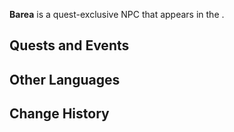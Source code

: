 {{Character Infobox
|type             = Quest NPC
|group            = Dog NPCs
|image            = NPC Barea.png
|region           = Fontaine
|location         = Fontaine
}}
'''Barea''' is a quest-exclusive NPC that appears in the {{Quest|Tales From the Court}}.
<!--
==Location==
{{subst:#tag:gallery|
NPC Location {{subst:#titleparts:{{subst:PAGENAME}}}}.png{{subst:!}}{{subst:#titleparts:{{subst:PAGENAME}}}}'s location
NPC Location {{subst:#titleparts:{{subst:PAGENAME}}}} Context.png{{subst:!}}Additional context
}}

==Profile==
<!~~Detailed story/lore information goes here.~~>
''(To be added.)''

===Appearance===
<!~~Keep appearance section short and concise. Limit to 2 paragraphs with 3-4 sentences each.~~>
''(To be added.)''
-->
==Quests and Events==
{{Quests and Events}}
<!--
==Idle Quotes==
{{Dialogue Start}}
: {{DIcon|Idle}} {{Tx}}
:: {{A|VO {{subst:#titleparts:{{subst:PAGENAME}}}} 01.ogg}} "{{Tx}}"
{{Dialogue End}}

==Dialogue==
{{Dialogue Start}}
:'''{{subst:#titleparts:{{subst:PAGENAME}}}}:''' 
:{{DIcon}}
{{Dialogue End}}
<!--
==Event Dialogue==
===Event Name===
{{Dialogue Start}}
:'''{{subst:#titleparts:{{subst:PAGENAME}}}}:'''
{{Dialogue End}}
-->
==Other Languages==
{{Other Languages
|default_hidden=1
|en      = Barea
|zhs     = 巴里亚
|zhs_rm  = Bālǐyǎ
|zht     = 巴里亞
|zht_rm  = Bālǐyǎ
|ja      = バレア
|ja_rm   = Barea
|ko      = 바레아
|ko_rm   = 
|es      = Barea
|fr      = Barea
|ru      = Бареа
|th      = Barea
|vi      = Barea
|de      = Barea
|id      = Barea
|pt      = Barea
|tr      = Barea
|it      = Barea
}}

==Change History==
{{Change History|4.0}}
<!--
==References==
{{Reflist}}
-->